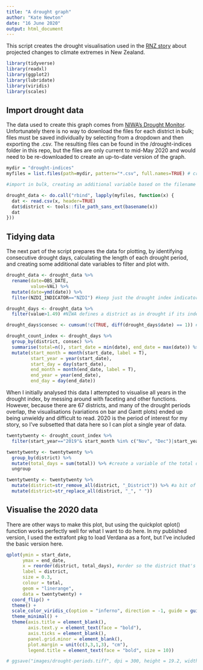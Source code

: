 ```yaml
---
title: "A drought graph"
author: "Kate Newton"
date: "16 June 2020"
output: html_document
---
```


This script creates the drought visualisation used in the [RNZ story](https://www.rnz.co.nz/stories/2018750899/climate-extremes) about projected changes to climate extremes in New Zealand.

```r

library(tidyverse)
library(readxl)
library(ggplot2)
library(lubridate)
library(viridis)
library(scales)

```

## Import drought data

The data used to create this graph comes from [NIWA's Drought Monitor](https://niwa.co.nz/climate/information-and-resources/drought-monitor). Unfortunately there is no way to download the files for each district in bulk; files must be saved individually by selecting from a dropdown and then exporting the .csv. The resulting files can be found in the /drought-indices folder in this repo, but the files are only current to mid-May 2020 and would need to be re-downloaded to create an up-to-date version of the graph.


```r

mydir = "drought-indices"
myfiles = list.files(path=mydir, pattern="*.csv", full.names=TRUE) # create list of files

#import in bulk, creating an additional variable based on the filename to identify the different districts (fortunately the files have a very regular naming convention)

drought_data <- do.call("rbind", lapply(myfiles, function(x) {
  dat <- read.csv(x, header=TRUE)
  dat$district <- tools::file_path_sans_ext(basename(x))
  dat
}))

```

## Tidying data

The next part of the script prepares the data for plotting, by identifying consecutive drought days, calculating the length of each drought period, and creating some additional date variables to filter and plot with.

```r

drought_data <- drought_data %>% 
  rename(date=OBS_DATE, 
         value=VAL) %>% 
  mutate(date=ymd(date)) %>% 
  filter(NZDI_INDICATOR=="NZDI") #keep just the drought index indicator (this is a composite value created from the four other indicators)

drought_days <- drought_data %>% 
  filter(value>1.49) #NIWA defines a district as in drought if its index value is >=1.5

drought_days$consec <- cumsum(!c(TRUE, diff(drought_days$date) == 1)) # create a variable that assigns the same value to each consecutive drought day. When the difference between dates is more than one day, it assigns the next value, and so on. This allows the data to then be grouped by drought period.

drought_count_index <- drought_days %>% 
  group_by(district, consec) %>% 
  summarise(total=n(), start_date = min(date), end_date = max(date)) %>%  # count the length of each drought period
  mutate(start_month = month(start_date, label = T), 
         start_year = year(start_date), 
         start_day = day(start_date), 
         end_month = month(end_date, label = T), 
         end_year = year(end_date), 
         end_day = day(end_date))

```

When I initially analysed this data I attempted to visualise all years in the drought index, by messing around with faceting and other functions. However, because there are 67 districts, and many of the drought periods overlap, the visualisations (variations on bar and Gantt plots) ended up being unwieldy and difficult to read. 2020 is the period of interest for my story, so I've subsetted that data here so I can plot a single year of data.

```r

twentytwenty <- drought_count_index %>% 
  filter(start_year=="2019"& start_month %in% c("Nov", "Dec")|start_year=="2020") #Nov/Dec 2019 included as a quick scan of previous years shows many summer droughts that start before the beginning of the calendar year. As it happens, none of the 2020 drought periods began in 2019 but this addition to the code could be used for other years when droughts did begin before 1 January.

twentytwenty <- twentytwenty %>% 
  group_by(district) %>% 
  mutate(total_days = sum(total)) %>% #create a variable of the total days a district has spent in drought (over one or more drought periods)
  ungroup

twentytwenty <- twentytwenty %>% 
  mutate(district=str_remove_all(district, "_District")) %>% #a bit of housekeeping so the labels are nice
  mutate(district=str_replace_all(district, "_", " "))

```

## Visualise the 2020 data

There are other ways to make this plot, but using the quickplot qplot() function works perfectly well for what I want to do here. In my published version, I used the extrafont pkg to load Verdana as a font, but I've included the basic version here.

```r


qplot(ymin = start_date, 
      ymax = end_date, 
      x = reorder(district, total_days), #order so the district that's spent longest in drought is at the top
      label = district, 
      size = 0.3, 
      colour = total, 
      geom = "linerange", 
      data = twentytwenty) +
  coord_flip() + 
  theme() + 
  scale_color_viridis_c(option = "inferno", direction = -1, guide = guide_colorbar(title = "Days in drought", ticks = F)) + 
  theme_minimal() + 
  theme(axis.title = element_blank(), 
        axis.text.y = element_text(face = "bold"),  
        axis.ticks = element_blank(), 
        panel.grid.minor = element_blank(), 
        plot.margin = unit(c(3,3,1,3), "cm"), 
        legend.title = element_text(face = "bold", size = 10))

# ggsave("images/drought-periods.tiff", dpi = 300, height = 19.2, width = 33.6, units = "cm")

```


